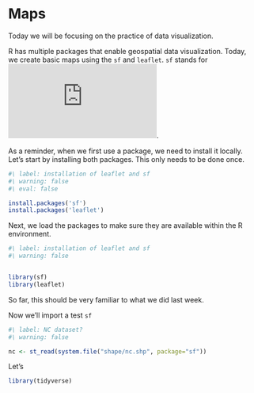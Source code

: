 # Maps {#sec-maps1}

::: {.callout-note appearance="simple"}
Today we will be focusing on the practice of data visualization.
:::

R has multiple packages that enable geospatial data visualization. Today, we create 
basic maps using the `sf` and `leaflet`.  `sf` stands for ![Simple Features](https://r-spatial.github.io/sf/articles/sf1.html). 

As a reminder, when we first use a package, we need to install it locally.  Let's start by installing both packages.
This only needs to be done once.

```{r}
#\ label: installation of leaflet and sf
#\ warning: false
#\ eval: false

install.packages('sf')
install.packages('leaflet')

```

Next, we load the packages to make sure they are available within the R environment.

```{r}
#\ label: installation of leaflet and sf
#\ warning: false


library(sf)
library(leaflet)

```

So far, this should be very familiar to what we did last week.

Now we'll import a test `sf`

```{r}
#\ label: NC dataset?
#\ warning: false

nc <- st_read(system.file("shape/nc.shp", package="sf"))

```

Let's

```{r}

library(tidyverse)


```